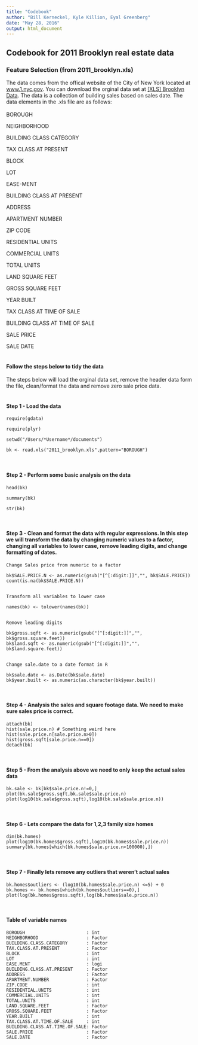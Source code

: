 ```yaml
---
title: "Codebook"
author: "Bill Kerneckel, Kyle Killion, Eyal Greenberg"
date: "May 28, 2016"
output: html_document
---
```


## Codebook for 2011 Brooklyn real estate data

### Feature Selection (from 2011_brooklyn.xls)
The data comes from the offical website of the City of New York located at <a href="http://www1.nyc.gov/">www.1.nyc.gov</a>. You can download the orginal data set at <a href="http:http://www1.nyc.gov/assets/finance/downloads/pdf/rolling_sales/annualized-sales/2011/2011_brooklyn.xls">[XLS] Brooklyn Data</a>. The data is a collection of building sales  based on sales date. The data elements in the .xls file are as follows:
<br>
<br>
BOROUGH

NEIGHBORHOOD

BUILDING CLASS CATEGORY

TAX CLASS AT PRESENT

BLOCK

LOT

EASE-MENT

BUILDING CLASS AT PRESENT

ADDRESS

APARTMENT NUMBER

ZIP CODE

RESIDENTIAL UNITS

COMMERCIAL UNITS

TOTAL UNITS

LAND SQUARE FEET

GROSS SQUARE FEET

YEAR BUILT

TAX CLASS AT TIME OF SALE

BUILDING CLASS AT TIME OF SALE

SALE PRICE

SALE DATE
<br>
<br>

#### Follow the steps below to tidy the data
The steps below will load the orginal data set, remove the header data form the file, clean/format the data and remove zero sale price data. 
<br>
<br>

#### Step 1 - Load the data
`````````````
require(gdata)

require(plyr)

setwd("/Users/*Username*/documents")

bk <- read.xls("2011_brooklyn.xls",pattern="BOROUGH")
`````````````
<br>

#### Step 2 - Perform some basic analysis on the data
`````````````
head(bk)

summary(bk)

str(bk)
`````````````
<br>

#### Step 3 - Clean and format the data with regular expressions. In this step we will transform the data by changing numeric values to a factor, changing all variables to lower case, remove leading digits, and change formatting of dates.
`````````````
Change Sales price from numeric to a factor

bk$SALE.PRICE.N <- as.numeric(gsub("[^[:digit:]]","", bk$SALE.PRICE))
count(is.na(bk$SALE.PRICE.N))


Transform all variables to lower case

names(bk) <- tolower(names(bk)) 


Remove leading digits

bk$gross.sqft <- as.numeric(gsub("[^[:digit:]]","", bk$gross.square.feet))
bk$land.sqft <- as.numeric(gsub("[^[:digit:]]","", bk$land.square.feet))


Change sale.date to a date format in R

bk$sale.date <- as.Date(bk$sale.date)
bk$year.built <- as.numeric(as.character(bk$year.built))
`````````````
<br>

#### Step 4 - Analysis the sales and square footage data. We need to make sure sales price is correct.
`````````````
attach(bk)
hist(sale.price.n) # Something weird here
hist(sale.price.n[sale.price.n>0])
hist(gross.sqft[sale.price.n==0])
detach(bk)
`````````````
<br>

#### Step 5 - From the analysis above we need to only keep the actual sales data
`````````````
bk.sale <- bk[bk$sale.price.n!=0,]
plot(bk.sale$gross.sqft,bk.sale$sale.price.n)
plot(log10(bk.sale$gross.sqft),log10(bk.sale$sale.price.n))
`````````````
<br>

#### Step 6 - Lets compare the data for 1,2,3 family size homes
`````````````
dim(bk.homes)
plot(log10(bk.homes$gross.sqft),log10(bk.homes$sale.price.n))
summary(bk.homes[which(bk.homes$sale.price.n<100000),])
`````````````
<br>

#### Step 7 - Finally lets remove any outliers that weren't actual sales
`````````````
bk.homes$outliers <- (log10(bk.homes$sale.price.n) <=5) + 0
bk.homes <- bk.homes[which(bk.homes$outliers==0),]
plot(log(bk.homes$gross.sqft),log(bk.homes$sale.price.n))
`````````````
<br>

#### Table of variable names
``````````````
BOROUGH                       : int  
NEIGHBORHOOD                  : Factor
BUILDING.CLASS.CATEGORY       : Factor                         
TAX.CLASS.AT.PRESENT          : Factor 
BLOCK                         : int 
LOT                           : int 
EASE.MENT                     : logi  
BUILDING.CLASS.AT.PRESENT     : Factor 
ADDRESS                       : Factor 
APARTMENT.NUMBER              : Factor 
ZIP.CODE                      : int 
RESIDENTIAL.UNITS             : int 
COMMERCIAL.UNITS              : int  
TOTAL.UNITS                   : int 
LAND.SQUARE.FEET              : Factor 
GROSS.SQUARE.FEET             : Factor
YEAR.BUILT                    : int  
TAX.CLASS.AT.TIME.OF.SALE     : int  
BUILDING.CLASS.AT.TIME.OF.SALE: Factor 
SALE.PRICE                    : Factor 
SALE.DATE                     : Factor 
````````````````